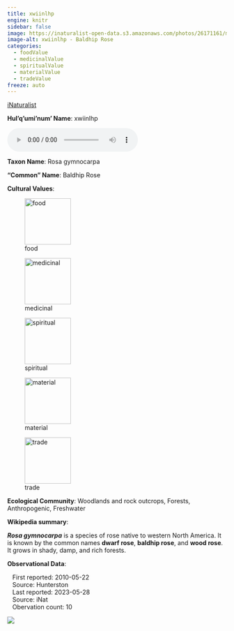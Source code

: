 ```yaml
---
title: xwiinlhp
engine: knitr
sidebar: false
image: https://inaturalist-open-data.s3.amazonaws.com/photos/26171161/medium.jpeg
image-alt: xwiinlhp - Baldhip Rose
categories:
  - foodValue
  - medicinalValue
  - spiritualValue
  - materialValue
  - tradeValue
freeze: auto
---
```


<div role="img" class="imerss-photo" style="background-image: url(https://inaturalist-open-data.s3.amazonaws.com/photos/26171161/medium.jpeg)" 
 alt="xwiinlhp - Baldhip Rose">
 <a href="https://www.inaturalist.org/taxa/53441" target="_blank" class="taxonDisplay-iNat-extern">iNaturalist<span class="external-link"></span></a>
</div>

**Hul'q'umi'num' Name**: xwiinlhp

<audio controls>
  <source src="../../NA" type="audio/mpeg">
</audio>

**Taxon Name**: Rosa gymnocarpa

**"Common" Name**: Baldhip Rose

**Cultural Values**:

:::{layout-nrow=1}
![food](/files/food.svg){width=106px}

![medicinal](/files/medicinal.svg){width=106px}

![spiritual](/files/spiritual.svg){width=106px}

![material](/files/material.svg){width=106px}

![trade](/files/trade.svg){width=106px}
:::

**Ecological Community**: Woodlands and rock outcrops, Forests, Anthropogenic, Freshwater

**Wikipedia summary**:
<p class="mw-empty-elt">
</p>

<p><i><b>Rosa gymnocarpa</b></i> is a species of rose native to western North America. It is known by the common names <b>dwarf rose</b>, <b>baldhip rose</b>, and <b>wood rose</b>. It grows in shady, damp, and rich forests.

**Observational Data**:

|    First reported: 2010-05-22

|    Source: Hunterston

|    Last reported: 2023-05-28

|    Source: iNat

|    Obervation count: 10

![](community_dist.png)
